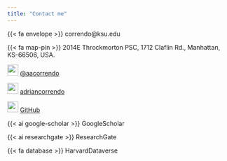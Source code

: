 ```yaml
---
title: "Contact me"
---
```


{{< fa envelope >}} correndo@ksu.edu

{{< fa map-pin >}} 2014E Throckmorton PSC, 1712 Claflin Rd., Manhattan, KS-66506, USA.

![](assets/images/twitter-brands.svg){width="25"} [\@aacorrendo](https://twitter.com/aacorrendo)

![](assets/images/linkedin-brands.svg){width="25" height="25"} [adriancorrendo](https://linkedin.com/in/adriancorrendo)

![](assets/images/github-brands.svg){width="25" height="25"} [GitHub](https://github.com/adriancorrendo)

{{< ai google-scholar >}} GoogleScholar

{{< ai researchgate >}} ResearchGate

{{< fa database >}} HarvardDataverse
